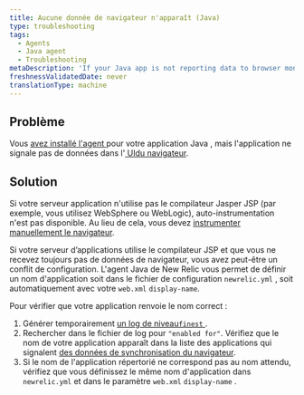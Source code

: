```yaml
---
title: Aucune donnée de navigateur n'apparaît (Java)
type: troubleshooting
tags:
  - Agents
  - Java agent
  - Troubleshooting
metaDescription: 'If your Java app is not reporting data to browser monitoring, follow these troubleshooting steps.'
freshnessValidatedDate: never
translationType: machine
---
```


## Problème

Vous [avez installé l&apos;agent <InlinePopover type="browser" />](/docs/browser/new-relic-browser/installation/install-new-relic-browser-agent)pour votre application Java , mais l&apos;application ne signale pas de données dans l&apos;[ UIdu navigateur](/docs/browser/new-relic-browser/getting-started/browser-overview-page-website-performance-summary).

## Solution

Si votre serveur application n&apos;utilise pas le compilateur Jasper JSP (par exemple, vous utilisez WebSphere ou WebLogic), auto-instrumentation n&apos;est pas disponible. Au lieu de cela, vous devez [instrumenter manuellement le navigateur](/docs/java/page-load-timing-in-java#manual_instrumentation).

Si votre serveur d’applications utilise le compilateur JSP et que vous ne recevez toujours pas de données de navigateur, vous avez peut-être un conflit de configuration. L&apos;agent Java de New Relic vous permet de définir un nom d&apos;application soit dans le fichier de configuration `newrelic.yml` , soit automatiquement avec votre `web.xml` `display-name`.

Pour vérifier que votre application renvoie le nom correct :

1. Générer temporairement [un log de niveau`finest` ](/docs/agents/java-agent/troubleshooting/generating-logs-troubleshooting).
2. Rechercher dans le fichier de log pour `"enabled for"`. Vérifiez que le nom de votre application apparaît dans la liste des applications qui signalent [des données de synchronisation du navigateur](/docs/agents/java-agent/instrumentation/page-load-timing-java).
3. Si le nom de l&apos;application répertorié ne correspond pas au nom attendu, vérifiez que vous définissez le même nom d&apos;application dans `newrelic.yml` et dans le paramètre `web.xml` `display-name` .
